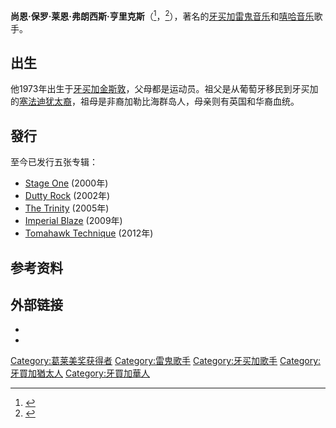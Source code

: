 {{noteTA
|G1=Singer
|G2=Show
|G3=TV
|T=zh-tw:尚恩·保羅;zh-cn:肖恩·保罗;
|1=zh-tw:尚恩·保羅;zh-cn:肖恩·保罗;
}}
{{Infobox person
| name               = 尚恩·保罗<br>Sean Paul
| honorific_suffix   = {{tsl|en|Order of Distinction|牙買加優等勛章|OD}}
| image              = Sean-Paul 2012-06-16 photo-by-Adam-Bielawski.jpg
| caption            = 尚恩·保罗，摄于2012年
| birth_name         = Sean Paul Ryan Francis Henriques
| birth_date         = {{Birth date and age|1973|1|9|df=yes}}
| birth_place        = {{JAM}}[[金斯敦_(牙买加)|金斯敦]]
| occupation         = {{hlist|[[歌手|歌手]]|[[DJ|DJ]]}}
| years_active       = 1994–至今
| spouse             = {{marriage|Jodi Stewart|2012}}
| children           = 2
| website            = {{Official URL}}
| module             = {{Infobox musical artist|embed=yes
| background         = solo_singer
| genre              = {{hlist|[[嘻哈音乐|嘻哈]]|[[雷鬼音乐|雷鬼]]|[[当代节奏布鲁斯|节奏布鲁斯]]|[[流行舞曲|流行舞曲]]}}
| label              = {{hlist|[[VP_Records|VP]]|[[大西洋唱片|大西洋唱片]]|[[小岛唱片|小岛唱片]]}}
| associated_acts    = {{hlist|[[Akon|Akon]]|[[Enrique_Iglesias|Enrique Iglesias]]|[[Jay_Sean|Jay Sean]]|[[Shaggy|Shaggy]]|[[Beyoncé|Beyoncé]]|[[The_Saturdays|The Saturdays]]|[[Fuse_ODG|Fuse ODG]]|[[Pitbull|Pitbull]]|[[Sia|Sia]]|[[Little_Mix|Little Mix]]|[[Clean_Bandit|Clean Bandit]]|[[Anne-Marie|Anne-Marie]]|[[Dua_Lipa|Dua Lipa]]|[[Migos|Migos]]|[[Becky_G|Becky G]]|[[David_Guetta|David Guetta]]}}
}}
}}

'''尚恩·保罗·莱恩·弗朗西斯·亨里克斯'''<small>{{tsl|en|Order of Distinction|牙買加優等勛章|OD}}</small>（{{lang-en|'''Sean Paul Ryan Francis Henriques'''}}<ref>{{Cite web|url=http://www.independent.co.uk/news/world/americas/sean-paul-jihadi-death-threat-jamaican-singer-told-to-stay-away-from-maldives-new-years-eve-concert-9945478.html|title=Singer Sean Paul told to stay away from Maldives New Year's Eve concert|last=Buncombe|first=Andrew|date=26 December 2014|website=Independent.co.uk|publisher=|language=en-GB|access-date=4 October 2016}}</ref>，{{bd|1973年|1月9日}}<ref>{{cite news|url= https://www.upi.com/Top_News/2020/01/09/UPI-Almanac-for-Thursday-Jan-9-2020/6871578415895/|title= UPI Almanac for Thursday, Jan. 9, 2020|agency= [[United_Press_International|United Press International]] | date= 9 January 2020|accessdate=15 January 2020 |archivedate= 15 January 2020|archiveurl= http://archive.is/pMTJV|url-status=live|quote=… rapper Sean Paul in 1973 (age 47)}}</ref>），著名的[[牙买加|牙买加]][[雷鬼音乐|雷鬼音乐]]和[[嘻哈音乐|嘻哈音乐]]歌手。

==出生==
他1973年出生于[[牙买加|牙买加]][[金斯敦_(牙买加)|金斯敦]]，父母都是运动员。祖父是从葡萄牙移民到牙买加的[[塞法迪犹太人|塞法迪犹太裔]]，祖母是非裔加勒比海群岛人，母亲则有英国和华裔血统。

==發行==
至今已发行五张专辑：
* [[Stage_One|Stage One]] (2000年)
* [[Dutty_Rock|Dutty Rock]] (2002年)
* [[The_Trinity|The Trinity]] (2005年)
* [[Imperial_Blaze|Imperial Blaze]] (2009年)
* [[Tomahawk_Technique|Tomahawk Technique]] (2012年)

==参考资料==
{{Reflist}}

==外部链接==
* {{官方网站|http://www.allseanpaul.com}}
* {{IMDb name|1391062}}

{{Sean Paul}}
{{Authority control}}
{{DEFAULTSORT:Paul, Sean}}
[[Category:葛莱美奖获得者|Category:葛莱美奖获得者]]
[[Category:雷鬼歌手|Category:雷鬼歌手]]
[[Category:牙买加歌手|Category:牙买加歌手]]
[[Category:牙買加猶太人|Category:牙買加猶太人]]
[[Category:牙買加華人|Category:牙買加華人]]